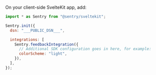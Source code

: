 On your client-side SvelteKit app, add:

```javascript
import * as Sentry from "@sentry/sveltekit";

Sentry.init({
  dsn: "___PUBLIC_DSN___",

  integrations: [
    Sentry.feedbackIntegration({
      // Additional SDK configuration goes in here, for example:
      colorScheme: "light",
    }),
  ],
});
```
